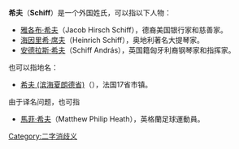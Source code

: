 '''希夫'''（'''Schiff'''）是一个外国姓氏，可以指以下人物：
*[[雅各布·希夫|雅各布·希夫]]（Jacob Hirsch Schiff），德裔美国银行家和慈善家。
*[[海因里希·席夫|海因里希·席夫]]（Heinrich Schiff），奥地利著名大提琴家。
*[[安德拉斯·希夫|安德拉斯·希夫]]（Schiff András），英国籍匈牙利裔钢琴家和指挥家。

也可以指地名：
* [[希夫_(滨海夏朗德省)|希夫 (滨海夏朗德省)]]（{{lang-fr|Chives}}），法国17省市镇。

由于译名问题，也可指
*[[馬菲·希夫|馬菲·希夫]]（Matthew Philip Heath），英格蘭足球運動員。

{{disambig}}
[[Category:二字消歧义|Category:二字消歧义]]